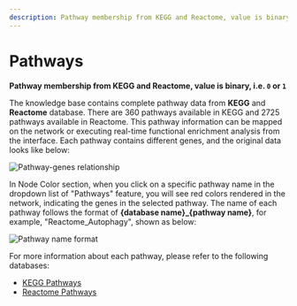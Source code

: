 ```yaml
---
description: Pathway membership from KEGG and Reactome, value is binary, i.e. 0 or 1
---
```


# Pathways

**Pathway membership from KEGG and Reactome, value is binary, i.e. `0` or `1`**

The knowledge base contains complete pathway data from **KEGG** and **Reactome** database. There are 360 pathways available in KEGG and 2725 pathways available in Reactome. This pathway information can be mapped on the network or executing real-time functional enrichment analysis from the interface. Each pathway contains different genes, and the original data looks like below:

![Pathway-genes relationship](../../../../public/image/docs/pathway-genes-relationship.png)

In Node Color section, when you click on a specific pathway name in the dropdown list of "Pathways" feature, you will see red colors rendered in the network, indicating the genes in the selected pathway. The name of each pathway follows the format of  **\{database name}\_\{pathway name}**, for example, "Reactome\_Autophagy", shown as below:

![Pathway name format](../../../../public/image/docs/pathway-name-format.png)

For more information about each pathway, please refer to the following databases:

- [KEGG Pathways](https://www.genome.jp/kegg/)
- [Reactome Pathways](https://reactome.org/)